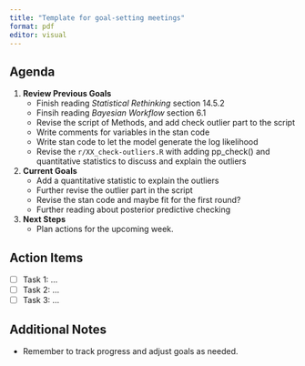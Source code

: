 ```yaml
---
title: "Template for goal-setting meetings"
format: pdf
editor: visual
---
```


## Agenda

1.  **Review Previous Goals**
    -   Finish reading *Statistical Rethinking* section 14.5.2
    -   Finsih reading *Bayesian Workflow* section 6.1
    -   Revise the script of Methods, and add check outlier part to the script
    -   Write comments for variables in the stan code
    -   Write stan code to let the model generate the log likelihood
    -   Revise the `r/XX_check-outliers.R` with adding pp_check() and quantitative statistics to discuss and explain the outliers
2.  **Current Goals**
    -   Add a quantitative statistic to explain the outliers
    -   Further revise the outlier part in the script
    -   Revise the stan code and maybe fit for the first round?
    -   Further reading about posterior predictive checking
3.  **Next Steps**
    -   Plan actions for the upcoming week.

## Action Items

-   [ ] Task 1: ...
-   [ ] Task 2: ...
-   [ ] Task 3: ...

## Additional Notes

-   Remember to track progress and adjust goals as needed.
